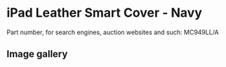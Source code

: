 # iPad Leather Smart Cover - Navy

Part number, for search engines, auction websites and such: MC949LL/A

## Image gallery

<div style={{ width: "768px" }}>
  <GalleryComponent
    images={[
      {
        original: "/everysource/MC949",
        thumbnail: "/everypreview/MC949",
      },
      {
        original: "/everysource/MC949_AV1_BLACK",
        thumbnail: "/everypreview/MC949_AV1_BLACK",
      },
      {
        original: "/everysource/MC949_AV1_WHITE",
        thumbnail: "/everypreview/MC949_AV1_WHITE",
      },
      {
        original: "/everysource/MC949_AV2_BLACK",
        thumbnail: "/everypreview/MC949_AV2_BLACK",
      },
      {
        original: "/everysource/MC949_AV2_WHITE",
        thumbnail: "/everypreview/MC949_AV2_WHITE",
      },
      {
        original: "/everysource/MC949_AV3_BLACK",
        thumbnail: "/everypreview/MC949_AV3_BLACK",
      },
      {
        original: "/everysource/MC949_AV3_WHITE",
        thumbnail: "/everypreview/MC949_AV3_WHITE",
      },
      {
        original: "/everysource/MC949_AV4_BLACK",
        thumbnail: "/everypreview/MC949_AV4_BLACK",
      },
      {
        original: "/everysource/MC949_AV4_WHITE",
        thumbnail: "/everypreview/MC949_AV4_WHITE",
      },
      {
        original: "/everysource/MC949_AV5",
        thumbnail: "/everypreview/MC949_AV5",
      }
    ]}
  />
</div>